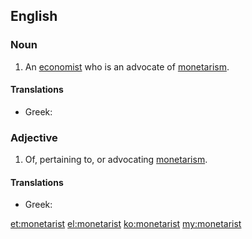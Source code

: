 ==English==

===Noun===
{{en-noun}}

# An [[economist]] who is an advocate of [[monetarism]].

====Translations====
* Greek: {{t|el|μονεταριστής|m|tr=monetaristís}}

===Adjective===
{{en-adj}}

# Of, pertaining to, or advocating [[monetarism]].

====Translations====
* Greek: {{t|el|μονεταριστικός|tr=monetaristikós}}

[[et:monetarist]]
[[el:monetarist]]
[[ko:monetarist]]
[[my:monetarist]]